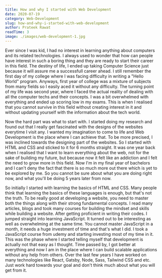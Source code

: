 ```yaml
---
title: How and why I started with Web Development
date: 2020-07-19
category: Web-Development
slug: how-and-why-i-started-with-web-development
author: Prateek Rawat
readTime: 3
image: ./images/web-development-1.jpg
---
```


<div className="markdownSection">

Ever since I was kid, I had no interest in learning anything about computers and its related technologies. I always used to wonder that how can people have interest in such a boring thing and they are ready to start their career in this field. The destiny of life, I ended up taking Computer Science just because it will assure me a successfull career ahead. I still remember the first day of my college where I was facing difficulty in writing a "Hello World" program. Anyways, first year of college was a mixture of subjects from many fields so I easily aced it without any difficulty. The turning point of my life was second year, where I faced the actual reality of dealing with all the computer techs and their concepts. I was a bit overwhelmed with everything and ended up scoring low in my exams. This is when I realised that you cannot survive in this field without creating interest in it and without updating yourself with the information about the tech world. 


Now the hard part was what to start with. I started doing my research and found out that I really get fascinated with the designs of the websites everytime I visit any. I wanted my imagination to come to life and Web Development is the place where I can achieve that. To be more precised, I was inclined towards the designing part of the websites. So I started with HTML and CSS and sticked to it for 6 months straight. It was one year back when I realised that I want to learn everything about the web, not for the sake of building my future, but because now it felt like an addiction and I felt the need to grow more in this field. Now I'm in my final year of bachelors and I can't deny the fact that there is so much more out there which is yet to be explored by me. So you cannot be sure about what you are doing right now, and what you'll be doing 5 years later from now.


So initially I started with learning the basics of HTML and CSS. Many people think that learning the basics of these languages is enough, but that's not the truth. To be really good at developing a website, you need to master both the things along with their strong fundamental concepts. I read many articles, blogs and took many courses for building the mindset and skills while building a website. After getting proficient in writing their codes. I jumped straight into learning JavaScript. It turned out to be interesting as well as overwhelming at the same time. You cannot master JavaScript in a month, it needs a huge investment of time and that's what I did. I took a JavaScript course from udemy and starting investing most of my time in it. This was the phase where I started telling myself that development is actually not that easy as I thought. Time passed by, I got better at everything and now I am in the place where I can build scalable applications without any help from others. Over the last few years I have worked on many technologies like React, Gatsby, Node, Sass, Tailwind CSS and etc. Just work hard towards your goal and don't think much about what you will get from it.

</div>